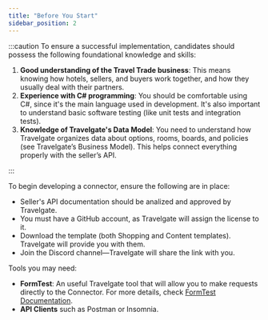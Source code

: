```yaml
---
title: "Before You Start"
sidebar_position: 2
---
```


:::caution
To ensure a successful implementation, candidates should possess the following foundational knowledge and skills:

1. **Good understanding of the Travel Trade business**: This means knowing how hotels, sellers, and buyers work together, and how they usually deal with their partners.
2. **Experience with C# programming**: You should be comfortable using C#, since it's the main language used in development. It's also important to understand basic software testing (like unit tests and integration tests).
3. **Knowledge of Travelgate's Data Model**: You need to understand how Travelgate organizes data about options, rooms, boards, and policies (see Travelgate’s Business Model). This helps connect everything properly with the seller’s API.

:::

To begin developing a connector, ensure the following are in place:

- Seller's API documentation should be analized and approved by Travelgate.
- You must have a GitHub account, as Travelgate will assign the license to it.
- Download the template (both Shopping and Content templates). Travelgate will provide you with them.
- Join the Discord channel—Travelgate will share the link with you.

Tools you may need:

- **FormTest**: An useful Travelgate tool that will allow you to make requests directly to the Connector. For more details, check [FormTest Documentation](../Tools_and_Helpers/FormTest_Documentation.mdx).
- **API Clients** such as Postman or Insomnia.